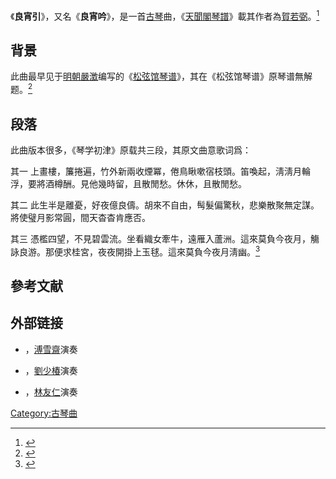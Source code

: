{{about|古琴曲|二胡曲|良宵}}
《'''良宵引'''》，又名《'''良宵吟'''》，是一首[[古琴|古琴]]曲，《[[天聞閣琴譜|天聞閣琴譜]]》載其作者為[[賀若弼|賀若弼]]。<ref>{{cite book |author=黄旭東等 |title= 《査阜西琴学文萃》 |year= 1995 }}</ref>

== 背景 ==
此曲最早见于[[明朝|明朝]][[嚴澂|嚴澂]]编写的《[[松弦馆琴谱|松弦馆琴谱]]》，其在《松弦馆琴谱》原琴谱無解题。<ref>{{cite book |author=嚴澂 |title= 《松弦馆琴谱》 |year= 明 }}</ref>

== 段落 ==
此曲版本很多，《琴学初津》原载共三段，其原文曲意歌词爲：

其一 上畫樓，簾捲遍，竹外新兩收煙冪，倦鳥瞅嗽宿枝頭。笛喚起，淸淸月輪浮，要將酒樽酬。見他幾時留，且散閒愁。休休，且散閒愁。

其二 此生半是離憂，好夜億良儔。胡來不自由，髩髮偏驚秋，悲樂散聚無定謀。將使璧月影常圓，間天杳杳肯應否。

其三 憑檻四望，不見碧雲流。坐看織女牽牛，遠雁入蘆洲。這來莫負今夜月，觴詠良游。那便求桂宮，夜夜開掛上玉毬。這來莫負今夜月淸幽。<ref>{{cite book |author=陳世骥 |title= 《琴学初津》 |year= 清 }}</ref>

== 參考文献 ==
{{reflist}}

==外部链接==
*{{YouTube|nI3tWe8-Qfo|〈良宵引〉}}，[[溥雪齋|溥雪齋]]演奏
*{{YouTube|2gQLCktv-sE|〈良宵引〉}}，[[劉少椿|劉少椿]]演奏
*{{YouTube|jigbdH_zyFg|〈良宵引〉}}，[[林友仁|林友仁]]演奏

{{古琴}}
[[Category:古琴曲|Category:古琴曲]]
